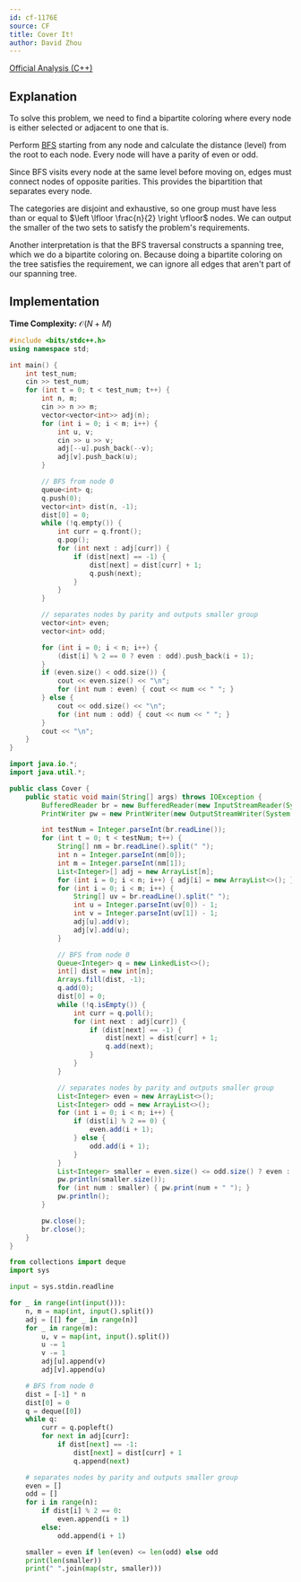 ```yaml
---
id: cf-1176E
source: CF
title: Cover It!
author: David Zhou
---
```


[Official Analysis (C++)](https://codeforces.com/blog/entry/67598)

## Explanation

To solve this problem, we need to find a bipartite coloring where every node is either selected or adjacent to one that is.

Perform [BFS](/silver/graph-traversal) starting from any node and calculate the distance (level) from the root to each node. Every node will have a parity of even or odd.

Since BFS visits every node at the same level before moving on, edges must connect nodes of opposite parities. This provides the bipartition that separates every node.

The categories are disjoint and exhaustive, so one group must have less than or equal to $\left \lfloor \frac{n}{2} \right \rfloor$ nodes. We can output the smaller of the two sets to satisfy the problem's requirements.

Another interpretation is that the BFS traversal constructs a spanning tree, which we do a bipartite coloring on. Because doing a bipartite coloring on the tree satisfies the requirement, we can ignore all edges that aren't part of our spanning tree.

## Implementation

**Time Complexity:** $\mathcal{O}(N+M)$

<LanguageSection>
<CPPSection>

```cpp
#include <bits/stdc++.h>
using namespace std;

int main() {
	int test_num;
	cin >> test_num;
	for (int t = 0; t < test_num; t++) {
		int n, m;
		cin >> n >> m;
		vector<vector<int>> adj(n);
		for (int i = 0; i < m; i++) {
			int u, v;
			cin >> u >> v;
			adj[--u].push_back(--v);
			adj[v].push_back(u);
		}

		// BFS from node 0
		queue<int> q;
		q.push(0);
		vector<int> dist(n, -1);
		dist[0] = 0;
		while (!q.empty()) {
			int curr = q.front();
			q.pop();
			for (int next : adj[curr]) {
				if (dist[next] == -1) {
					dist[next] = dist[curr] + 1;
					q.push(next);
				}
			}
		}

		// separates nodes by parity and outputs smaller group
		vector<int> even;
		vector<int> odd;

		for (int i = 0; i < n; i++) {
			(dist[i] % 2 == 0 ? even : odd).push_back(i + 1);
		}
		if (even.size() < odd.size()) {
			cout << even.size() << "\n";
			for (int num : even) { cout << num << " "; }
		} else {
			cout << odd.size() << "\n";
			for (int num : odd) { cout << num << " "; }
		}
		cout << "\n";
	}
}
```

</CPPSection>
<JavaSection>

```java
import java.io.*;
import java.util.*;

public class Cover {
	public static void main(String[] args) throws IOException {
		BufferedReader br = new BufferedReader(new InputStreamReader(System.in));
		PrintWriter pw = new PrintWriter(new OutputStreamWriter(System.out));

		int testNum = Integer.parseInt(br.readLine());
		for (int t = 0; t < testNum; t++) {
			String[] nm = br.readLine().split(" ");
			int n = Integer.parseInt(nm[0]);
			int m = Integer.parseInt(nm[1]);
			List<Integer>[] adj = new ArrayList[n];
			for (int i = 0; i < n; i++) { adj[i] = new ArrayList<>(); }
			for (int i = 0; i < m; i++) {
				String[] uv = br.readLine().split(" ");
				int u = Integer.parseInt(uv[0]) - 1;
				int v = Integer.parseInt(uv[1]) - 1;
				adj[u].add(v);
				adj[v].add(u);
			}

			// BFS from node 0
			Queue<Integer> q = new LinkedList<>();
			int[] dist = new int[n];
			Arrays.fill(dist, -1);
			q.add(0);
			dist[0] = 0;
			while (!q.isEmpty()) {
				int curr = q.poll();
				for (int next : adj[curr]) {
					if (dist[next] == -1) {
						dist[next] = dist[curr] + 1;
						q.add(next);
					}
				}
			}

			// separates nodes by parity and outputs smaller group
			List<Integer> even = new ArrayList<>();
			List<Integer> odd = new ArrayList<>();
			for (int i = 0; i < n; i++) {
				if (dist[i] % 2 == 0) {
					even.add(i + 1);
				} else {
					odd.add(i + 1);
				}
			}
			List<Integer> smaller = even.size() <= odd.size() ? even : odd;
			pw.println(smaller.size());
			for (int num : smaller) { pw.print(num + " "); }
			pw.println();
		}

		pw.close();
		br.close();
	}
}
```

</JavaSection>
<PySection>

```py
from collections import deque
import sys

input = sys.stdin.readline

for _ in range(int(input())):
	n, m = map(int, input().split())
	adj = [[] for _ in range(n)]
	for _ in range(m):
		u, v = map(int, input().split())
		u -= 1
		v -= 1
		adj[u].append(v)
		adj[v].append(u)

	# BFS from node 0
	dist = [-1] * n
	dist[0] = 0
	q = deque([0])
	while q:
		curr = q.popleft()
		for next in adj[curr]:
			if dist[next] == -1:
				dist[next] = dist[curr] + 1
				q.append(next)

	# separates nodes by parity and outputs smaller group
	even = []
	odd = []
	for i in range(n):
		if dist[i] % 2 == 0:
			even.append(i + 1)
		else:
			odd.append(i + 1)

	smaller = even if len(even) <= len(odd) else odd
	print(len(smaller))
	print(" ".join(map(str, smaller)))
```

</PySection>
</LanguageSection>
